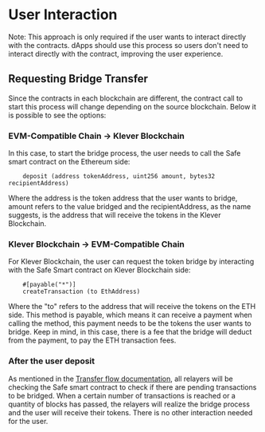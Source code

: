 # User Interaction

Note: This approach is only required if the user wants to interact directly with the contracts. dApps should use this process so users don't need to interact directly with the contract, improving the user experience.

## Requesting Bridge Transfer
Since the contracts in each blockchain are different, the contract call to start this process will change depending on the source blockchain. Below it is possible to see the options:

### EVM-Compatible Chain → Klever Blockchain
In this case, to start the bridge process, the user needs to call the Safe smart contract on the Ethereum side:
```
    deposit (address tokenAddress, uint256 amount, bytes32 recipientAddress)
```

Where the address is the token address that the user wants to bridge, amount refers to the value bridged and the 
recipientAddress, as the name suggests, is the address that will receive the tokens in the Klever Blockchain.

### Klever Blockchain → EVM-Compatible Chain

For Klever Blockchain, the user can request the token bridge by interacting with the Safe Smart contract on Klever Blockchain side:

```
    #[payable("*")]
    createTransaction (to EthAddress)
```

Where the "to" refers to the address that will receive the tokens on the ETH side. This method is payable, which means it can receive a payment
when calling the method, this payment needs to be the tokens the user wants to bridge.
Keep in mind, in this case, there is a fee that the bridge will deduct from the payment, to pay the ETH transaction fees.


### After the user deposit
As mentioned in the [Transfer flow documentation](./transfer-flow), all relayers will be checking the Safe smart contract to check if there
are pending transactions to be bridged. When a certain number of transactions is reached or a quantity of blocks has passed, the relayers
will realize the bridge process and the user will receive their tokens. There is no other interaction needed for the user.
